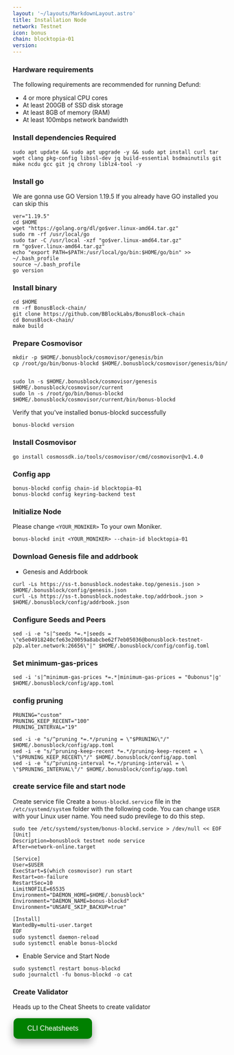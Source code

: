 ```yaml
---
layout: '~/layouts/MarkdownLayout.astro'
title: Installation Node
network: Testnet
icon: bonus
chain: blocktopia-01
version: 
---
```


### Hardware requirements

The following requirements are recommended for running Defund:

- 4 or more physical CPU cores
- At least 200GB of SSD disk storage
- At least 8GB of memory (RAM)
- At least 100mbps network bandwidth


### Install dependencies Required

```
sudo apt update && sudo apt upgrade -y && sudo apt install curl tar wget clang pkg-config libssl-dev jq build-essential bsdmainutils git make ncdu gcc git jq chrony liblz4-tool -y
```

### Install go

We are gonna use GO Version 1.19.5
If you already have GO installed you can skip this 

```
ver="1.19.5"
cd $HOME
wget "https://golang.org/dl/go$ver.linux-amd64.tar.gz"
sudo rm -rf /usr/local/go
sudo tar -C /usr/local -xzf "go$ver.linux-amd64.tar.gz"
rm "go$ver.linux-amd64.tar.gz"
echo "export PATH=$PATH:/usr/local/go/bin:$HOME/go/bin" >> ~/.bash_profile
source ~/.bash_profile
go version
```

### Install binary

```
cd $HOME
rm -rf BonusBlock-chain/
git clone https://github.com/BBlockLabs/BonusBlock-chain
cd BonusBlock-chain/
make build
```

### Prepare Cosmovisor
```
mkdir -p $HOME/.bonusblock/cosmovisor/genesis/bin
cp /root/go/bin/bonus-blockd $HOME/.bonusblock/cosmovisor/genesis/bin/


sudo ln -s $HOME/.bonusblock/cosmovisor/genesis $HOME/.bonusblock/cosmovisor/current
sudo ln -s /root/go/bin/bonus-blockd $HOME/.bonusblock/cosmovisor/current/bin/bonus-blockd 
```

Verify that you've installed bonus-blockd successfully

```
bonus-blockd version
```

### Install Cosmovisor
```
go install cosmossdk.io/tools/cosmovisor/cmd/cosmovisor@v1.4.0
```

### Config app

```
bonus-blockd config chain-id blocktopia-01
bonus-blockd config keyring-backend test
```

### Initialize Node

Please change `<YOUR_MONIKER>` To your own Moniker.

```
bonus-blockd init <YOUR_MONIKER> --chain-id blocktopia-01
```

### Download Genesis file and addrbook

- Genesis and Addrbook

```
curl -Ls https://ss-t.bonusblock.nodestake.top/genesis.json > $HOME/.bonusblock/config/genesis.json 
curl -Ls https://ss-t.bonusblock.nodestake.top/addrbook.json > $HOME/.bonusblock/config/addrbook.json 
```


### Configure Seeds and Peers

```
sed -i -e "s|^seeds *=.*|seeds = \"e5e04918240cfe63e20059a8abcbe62f7eb05036@bonusblock-testnet-p2p.alter.network:26656\"|" $HOME/.bonusblock/config/config.toml
```

### Set minimum-gas-prices

```
sed -i 's|^minimum-gas-prices *=.*|minimum-gas-prices = "0ubonus"|g' $HOME/.bonusblock/config/app.toml
```

### config pruning

```
PRUNING="custom"
PRUNING_KEEP_RECENT="100"
PRUNING_INTERVAL="19"

sed -i -e "s/^pruning *=.*/pruning = \"$PRUNING\"/" $HOME/.bonusblock/config/app.toml
sed -i -e "s/^pruning-keep-recent *=.*/pruning-keep-recent = \
\"$PRUNING_KEEP_RECENT\"/" $HOME/.bonusblock/config/app.toml
sed -i -e "s/^pruning-interval *=.*/pruning-interval = \
\"$PRUNING_INTERVAL\"/" $HOME/.bonusblock/config/app.toml
```


### create service file and start node

Create service file
Create a `bonus-blockd.service` file in the `/etc/systemd/system` folder with the following code. 
You can change `USER` with your Linux user name. You need sudo previlege to do this step.

```
sudo tee /etc/systemd/system/bonus-blockd.service > /dev/null << EOF
[Unit]
Description=bonusblock testnet node service
After=network-online.target

[Service]
User=$USER
ExecStart=$(which cosmovisor) run start
Restart=on-failure
RestartSec=10
LimitNOFILE=65535
Environment="DAEMON_HOME=$HOME/.bonusblock"
Environment="DAEMON_NAME=bonus-blockd"
Environment="UNSAFE_SKIP_BACKUP=true"

[Install]
WantedBy=multi-user.target
EOF
sudo systemctl daemon-reload
sudo systemctl enable bonus-blockd
```

- Enable Service and Start Node

```
sudo systemctl restart bonus-blockd
sudo journalctl -fu bonus-blockd -o cat
```
### Create Validator

Heads up to the Cheat Sheets to create validator

<a href="https://www.indonode.net/testnet/bonus-block/cheat" target="_blank">
  <button style="background-color: green; border: none; color: white; padding: 15px 32px; text-align: center; text-decoration: none; display: inline-block; font-size: 16px; margin: 4px 2px; cursor: pointer; border-radius: 10px; box-shadow: 0 8px 16px 0 rgba(0,0,0,0.2), 0 6px 20px 0 rgba(0,0,0,0.19);" onmouseover="this.style.boxShadow='0 0 0 4px rgba(0,255,0,0.5)'" onmouseout="this.style.boxShadow='0 8px 16px 0 rgba(0,0,0,0.2), 0 6px 20px 0 rgba(0,0,0,0.19)'">CLI Cheatsheets</button>
</a>